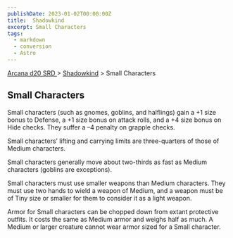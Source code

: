 ```yaml
---
publishDate: 2023-01-02T00:00:00Z
title:  Shadowkind
excerpt: Small Characters
tags:
  - markdown
  - conversion
  - Astro
---
```


[ Arcana d20 SRD ](/#arcanaD20) > [ Shadowkind](arcana-d20-srd-shadowkind-index) > Small Characters

##  Small Characters

Small characters (such as gnomes, goblins, and halflings) gain a +1 size bonus
to Defense, a +1 size bonus on attack rolls, and a +4 size bonus on Hide
checks. They suffer a –4 penalty on grapple checks.

Small characters’ lifting and carrying limits are three-quarters of those of
Medium characters.

Small characters generally move about two-thirds as fast as Medium characters
(goblins are exceptions).

Small characters must use smaller weapons than Medium characters. They must
use two hands to wield a weapon of Medium, and a weapon must be of Tiny size
or smaller for them to consider it as a light weapon.

Armor for Small characters can be chopped down from extant protective outfits.
It costs the same as Medium armor and weighs half as much. A Medium or larger
creature cannot wear armor sized for a Small character.

